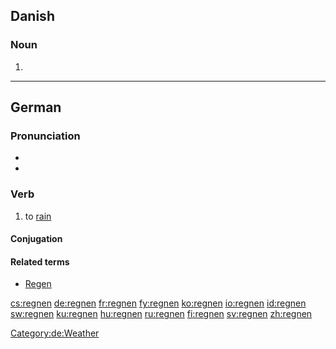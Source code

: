 ==Danish==

===Noun===
{{infl|da|noun form|g=c}}

# {{form of|singular definite|regn|lang=da}}

----

==German==

===Pronunciation===
*{{audio|De-at-regnen.ogg|audio (Austria)}}
* {{audio|De-regnen.ogg|Audio}}

===Verb===
{{de-verb-weak|regnet|regnete|geregnet}}

# to [[rain]]

====Conjugation====
{{de-conj-weak|regn|geregnet|h|e}}

====Related terms====
*[[Regen]] {{m}}

[[Category:de:Weather]]

[[cs:regnen]]
[[de:regnen]]
[[fr:regnen]]
[[fy:regnen]]
[[ko:regnen]]
[[io:regnen]]
[[id:regnen]]
[[sw:regnen]]
[[ku:regnen]]
[[hu:regnen]]
[[ru:regnen]]
[[fi:regnen]]
[[sv:regnen]]
[[zh:regnen]]